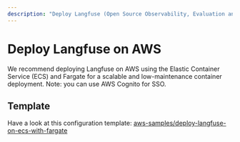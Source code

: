 ```yaml
---
description: "Deploy Langfuse (Open Source Observability, Evaluation and Prompt Management for LLM Applications) on AWS"
---
```


# Deploy Langfuse on AWS


<DeploymentGuideCallout />

We recommend deploying Langfuse on AWS using the Elastic Container Service (ECS) and Fargate for a scalable and low-maintenance container deployment. Note: you can use AWS Cognito for SSO.

## Template

Have a look at this configuration template: [aws-samples/deploy-langfuse-on-ecs-with-fargate](https://github.com/aws-samples/deploy-langfuse-on-ecs-with-fargate)
